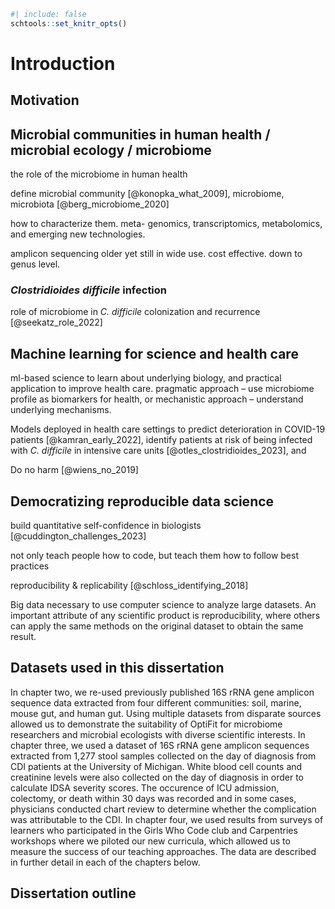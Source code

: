 ```r
#| include: false
schtools::set_knitr_opts()
```

# Introduction

## Motivation

## Microbial communities in human health / microbial ecology / microbiome

the role of the microbiome in human health

define microbial community [@konopka_what_2009], microbiome, microbiota [@berg_microbiome_2020]

how to characterize them. meta- genomics, transcriptomics, metabolomics, and emerging
new technologies.

amplicon sequencing older yet still in wide use. cost effective. down to genus
level.

### _Clostridioides difficile_ infection

role of microbiome in _C. difficile_ colonization and recurrence [@seekatz_role_2022]

## Machine learning for science and health care

ml-based science to learn about underlying biology, and practical application to
improve health care.
pragmatic approach -- use microbiome profile as biomarkers for health, or 
mechanistic approach -- understand underlying mechanisms.

Models deployed in health care settings to predict deterioration in COVID-19 patients [@kamran_early_2022],
identify patients at risk of being infected with _C. difficile_ in intensive care units [@otles_clostridioides_2023], and

Do no harm [@wiens_no_2019]

## Democratizing reproducible data science

build quantitative self-confidence in biologists [@cuddington_challenges_2023]

not only teach people how to code, but teach them how to follow best practices

reproducibility & replicability [@schloss_identifying_2018]

Big data necessary to use computer science to analyze large datasets.
An important attribute of any scientific product is reproducibility, where
others can apply the same methods on the original dataset to obtain the same result.

## Datasets used in this dissertation

In chapter two, we re-used previously published 16S rRNA gene amplicon sequence
data extracted from four different communities: soil, marine, mouse gut, and
human gut.
Using multiple datasets from disparate sources allowed us to
demonstrate the suitability of OptiFit for microbiome researchers and microbial
ecologists with diverse scientific interests.
In chapter three, we used a dataset of 16S rRNA gene amplicon sequences extracted
from 1,277 stool samples collected on the day of diagnosis from
CDI patients at the University of Michigan.
White blood cell counts and creatinine levels were also collected on the day of
diagnosis in order to calculate IDSA severity scores.
The occurence of ICU admission, colectomy, or death within 30 days was recorded
and in some cases, physicians conducted chart review to determine whether the
complication was attributable to the CDI.
In chapter four, we used results from surveys of learners who participated in the
Girls Who Code club and Carpentries workshops where we piloted our new
curricula, which allowed us to measure the success of our teaching approaches.
The data are described in further detail in each of the chapters below.

## Dissertation outline

